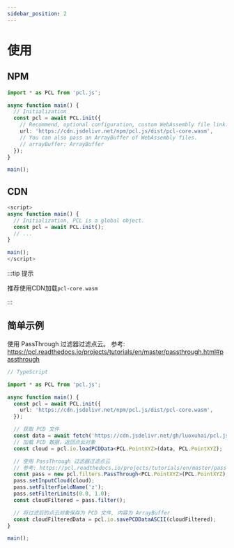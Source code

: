 ```yaml
---
sidebar_position: 2
---
```


# 使用

## NPM

```typescript showLineNumbers
import * as PCL from 'pcl.js';

async function main() {
  // Initialization
  const pcl = await PCL.init({
    // Recommend, optional configuration, custom WebAssembly file link.
    url: 'https://cdn.jsdelivr.net/npm/pcl.js/dist/pcl-core.wasm',
    // You can also pass an ArrayBuffer of WebAssembly files.
    // arrayBuffer: ArrayBuffer
  });
}

main();
```

## CDN

```typescript showLineNumbers
<script>
async function main() {
  // Initialization, PCL is a global object.
  const pcl = await PCL.init();
  // ...
}

main();
</script>
```

:::tip 提示

推荐使用CDN加载`pcl-core.wasm`

:::

## 简单示例

使用 PassThrough 过滤器过滤点云。
参考: https://pcl.readthedocs.io/projects/tutorials/en/master/passthrough.html#passthrough

```typescript showLineNumbers
// TypeScript

import * as PCL from 'pcl.js';

async function main() {
  const pcl = await PCL.init({
    url: 'https://cdn.jsdelivr.net/npm/pcl.js/dist/pcl-core.wasm',
  });

  // 获取 PCD 文件
  const data = await fetch('https://cdn.jsdelivr.net/gh/luoxuhai/pcl.js@master/data/rops_tutorial/points.pcd').then(res => res.arrayBuffer());
  // 加载 PCD 数据，返回点云对象
  const cloud = pcl.io.loadPCDData<PCL.PointXYZ>(data, PCL.PointXYZ);

  // 使用 PassThrough 过滤器过滤点云
  // 参考: https://pcl.readthedocs.io/projects/tutorials/en/master/passthrough.html#passthrough
  const pass = new pcl.filters.PassThrough<PCL.PointXYZ>(PCL.PointXYZ);
  pass.setInputCloud(cloud);
  pass.setFilterFieldName('z');
  pass.setFilterLimits(0.0, 1.0);
  const cloudFiltered = pass.filter();

  // 将过滤后的点云对象保存为 PCD 文件, 内容为 ArrayBuffer
  const cloudFilteredData = pcl.io.savePCDDataASCII(cloudFiltered);
}

main();
```